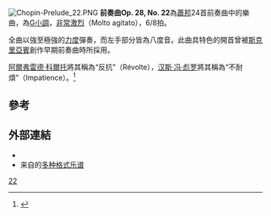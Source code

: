 {{NoteTA
|G1=Music
}}
[[File:Chopin-Prelude_22.PNG|thumb]]
'''前奏曲Op. 28, No. 22'''為[[蕭邦|蕭邦]]24首前奏曲中的樂曲，為[[G小調|G小調]]，[[行板|非常激烈]]（Molto agitato），6/8拍。

全曲以強至極強的[[強弱法|力度]]彈奏，而左手部分皆為八度音。此曲具特色的開首曾被[[亞歷山大·尼古拉耶維奇·斯克里亞賓|斯克里亞賓]]創作早期前奏曲時所採用。

[[阿爾弗雷德·科爾托|阿爾弗雷德·科爾托]]將其稱為“反抗”（Révolte），[[汉斯·冯·彪罗|汉斯·冯·彪罗]]將其稱為“不耐煩”（Impatience）。<ref>{{Cite web |url=http://www.ourchopin.com/analysis/prelude.html |title=蕭邦前奏曲 |accessdate=2014-03-02 |archive-date=2020-12-13 |archive-url=https://web.archive.org/web/20201213210621/http://www.ourchopin.com/analysis/prelude.html |dead-url=no }}</ref>

==參考==
{{reflist}}

==外部連結==
* {{IMSLP2|work=Preludes Op.28 (Chopin, Frederic)|cname=前奏曲, Op. 28}}
* 来自{{le|乌托邦计划|Mutopia Project}}的[https://www.mutopiaproject.org/cgibin/piece-info.cgi?id=2214 多种格式乐谱] {{Wayback|url=https://www.mutopiaproject.org/cgibin/piece-info.cgi?id=2214 |date=20220214075101 }}

{{肖邦前奏曲}}

[[Category:肖邦前奏曲|22]]